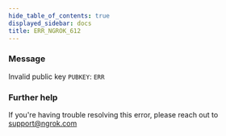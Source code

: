 ```yaml
---
hide_table_of_contents: true
displayed_sidebar: docs
title: ERR_NGROK_612
---
```


### Message

Invalid public key `PUBKEY`: `ERR`

<ErrorDetails />

### Further help

If you're having trouble resolving this error, please reach out to [support@ngrok.com](mailto:support@ngrok.com?subject=Help%20with%20ERR_NGROK_612)
